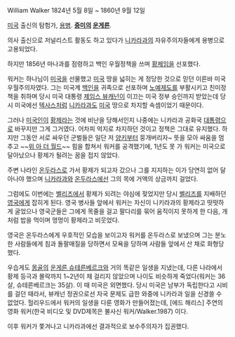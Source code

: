 William Walker
1824년 5월 8일 ~ 1860년 9월 12일

[[미국]] 출신의 탐험가, [[용병]]. '''[[중미]]의 [[운게른]]'''.

의사 출신으로 저널리스트 활동도 하고 있다가 [[니카라과]]의 자유주의자들에게 용병으로 고용되었다.

하지만 1856년 마나과를 점령하고 백인 우월정책을 쓰며 [[황제]]임을 선포했다. 

워커는 하나님이 [[미국]]을 선물했고 [[미국]] 땅을 넓히는 게 정당한 것으로 믿던 이른바 미국우월주의자였다. 그는 미국계 [[백인]]을 귀족으로 선포하며 [[노예]]제도를 부활시키고 친미정책을 취하며 당시 미국 대통령 [[제임스 뷰캐넌]]이 이끄는 미국 정부 승인까지 받았는데 당시 미국에선 [[텍사스]]처럼 [[니카라과]]도 [[미국]] 땅으로 차지할 속셈이었기 때문이다. 

그러나 [[미국인]]이 [[황제]]라는 것에 비난을 당해서인지 나중에는 니카라과 공화국 [[대통령]]으로 바꾸지만 그게 그거였다. 어차피 억지로 차지하던 것이고 정책은 그대로 유지했다.  하지만 그동안 서로 싸우던 군벌들은 일단 저 [[양키]]부터 뭉개버리자~ 뜻을 모아 싸움을 멈추고 ~~[[위 아 더 월드]]~~ 힘을 합쳐서 워커를 공격했기에, 1년도 못 가 워커는 미국으로 달아났으나 황제가 될려는 꿈을 접지 않았다. 

주변 나라인 [[온두라스]]로 가서 황제가 되고자 갔으나 그를 지지하는 이가 당연히 없어 달아나야 했으며 [[니카라과]]와 [[온두라스]]에선 그의 목에 거액의 상금까지 걸었다. 

그럼에도 이번에는 [[벨리즈]]에서 황제가 되려는 야심에 젖었지만 당시 [[벨리즈]]를 지배하던 [[영국]]에게 잡히게 된다. 영국 병사들 앞에서 워커는 자신이 니키라과의 황제라고 떳떳하게 굴었으나 영국군들은 그에게 목줄을 걸고 팔다리를 묶어 움직이지 못하게 한 다음, 개처럼 밥을 먹이며 멍멍이 황제라고 비웃었다.

영국은 온두라스에게 우호적인 모습을 보이고자 워커를 온두라스로 보냈으며 그는 분노한 사람들에게 침과 돌팔매질을 당하면서 모욕을 당하며 사람들 앞에서 산 채로 화형당했다. 

우습게도 [[몽골]]의 [[운게른 슈테른베르크]]와 거의 똑같은 일생을 지냈는데, 다른 나라에서 황제 등극과 몰락까지 1~2년이 채 걸리지 않았으며 나이도 비슷하게 죽었다(워커는 36살, 슈테른베르크는 35살). 이 때 미국은 외면했다. 당시 미국은 남부가 독립한다고 시비를 걸던 때라서, 뷰캐넌 정권으로선 자국 문제도 급한 와중에 니카라과 일을 신경쓸 수 없었다. 헐리우드에서 워커의 일생을 다룬 영화가 만들어졌는데, [에드 해리스] 주연의 영화 워커(한국 비디오 및 DVD제목은 불사신 워커/Walker.1987) 이다.

이후 워커가 쫓겨나고 니카라과에선 결과적으로 보수주의자가 집권했다.
